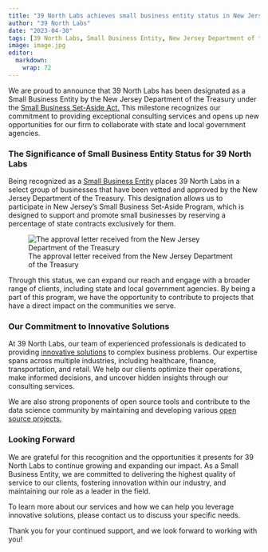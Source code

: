 ```yaml
---
title: "39 North Labs achieves small business entity status in New Jersey"
author: "39 North Labs"
date: "2023-04-30"
tags: [39 North Labs, Small Business Entity, New Jersey Department of the Treasury, Small Business Set-Aside Act, Data Analytics, GIS, Business Analytics]
image: image.jpg
editor: 
  markdown: 
    wrap: 72
---
```


We are proud to announce that 39 North Labs has been designated as a Small Business Entity by the New Jersey Department of the Treasury under the [Small Business Set-Aside Act.](https://www.nj.gov/treasury/purchase/smallbusiness.shtml) This milestone recognizes our commitment to providing exceptional consulting services and opens up new opportunities for our firm to collaborate with state and local government agencies.

### The Significance of Small Business Entity Status for 39 North Labs

Being recognized as a [Small Business Entity](https://business.nj.gov/pages/sbe?locale=en) places 39 North Labs in a select group of businesses that have been vetted and approved by the New Jersey Department of the Treasury. This designation allows us to participate in New Jersey's Small Business Set-Aside Program, which is designed to support and promote small businesses by reserving a percentage of state contracts exclusively for them.

![The approval letter received from the New Jersey Department of the Treasury](letter.png)

Through this status, we can expand our reach and engage with a broader range of clients, including state and local government agencies. By being a part of this program, we have the opportunity to contribute to projects that have a direct impact on the communities we serve.

### Our Commitment to Innovative Solutions

At 39 North Labs, our team of experienced professionals is dedicated to providing [innovative solutions](/services.qmd) to complex business problems. Our expertise spans across multiple industries, including healthcare, finance, transportation, and retail. We help our clients optimize their operations, make informed decisions, and uncover hidden insights through our consulting services.

We are also strong proponents of open source tools and contribute to the data science community by maintaining and developing various [open source projects.](/open-source.qmd) 

### Looking Forward

We are grateful for this recognition and the opportunities it presents for 39 North Labs to continue growing and expanding our impact. As a Small Business Entity, we are committed to delivering the highest quality of service to our clients, fostering innovation within our industry, and maintaining our role as a leader in the field.

To learn more about our services and how we can help you leverage innovative solutions, please contact us to discuss your specific needs.

Thank you for your continued support, and we look forward to working with you!
